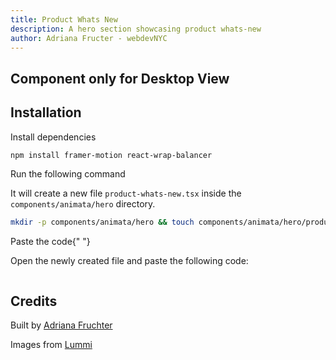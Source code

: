 ```yaml
---
title: Product Whats New
description: A hero section showcasing product whats-new
author: Adriana Fructer - webdevNYC
---
```


<ComponentPreview name="hero-product-whats-new--docs" />

## Component only for Desktop View

## Installation

<Steps>
<Step>Install dependencies</Step>

```bash
npm install framer-motion react-wrap-balancer
```

<Step>Run the following command</Step>

It will create a new file `product-whats-new.tsx` inside the `components/animata/hero` directory.

```bash
mkdir -p components/animata/hero && touch components/animata/hero/product-whats-new.tsx
```

<Step>Paste the code</Step>{" "}

Open the newly created file and paste the following code:

```jsx file=<rootDir>/animata/hero/product-whats-new.tsx

```

</Steps>

## Credits

Built by [Adriana Fruchter](https://github.com/webdevNYC)

Images from [Lummi](https://lummi.ai/)
